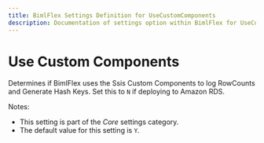 ```yaml
---
title: BimlFlex Settings Definition for UseCustomComponents
description: Documentation of settings option within BimlFlex for UseCustomComponents
---
```

<head>
  <meta name="varigenceProduct" content="BimlFlex"></meta>
  <meta name="varigenceArticleType" content="Reference"></meta>
</head>

# Use Custom Components

Determines if BimlFlex uses the Ssis Custom Components to log RowCounts and Generate Hash Keys. Set this to `N` if deploying to Amazon RDS.

Notes:

* This setting is part of the *Core* settings category.
* The default value for this setting is `Y`.
